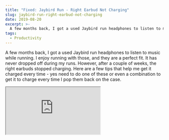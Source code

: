 ```yaml
---
title: "Fixed: Jaybird Run - Right Earbud Not Charging"
slug: jaybird-run-right-earbud-not-charging
date: 2019-08-20
excerpt: >-
  A few months back, I got a used Jaybird run headphones to listen to music while running. I enjoy running with those, and they are a perfect fit. It has...
tags:
  - Productivity
---
```

A few months back, I got a used Jaybird run headphones to listen to music while running. I enjoy running with those, and they are a perfect fit. It has never dropped off during my runs. However, after a couple of weeks, the right earbuds stopped charging. Here are a few tips that help me get it charged every time - yes need to do one of these or even a combination to get it to charge every time I pop them back on the case.

<iframe src="https://www.youtube.com/embed/-XGSHh7wF7o" />

  

-   Remove the ear tips and open/close lots of times until it decides to charge
-   Clean the tips and the charging case points with an earbud
-   Blow hard into the small gap in the charging case, where the lid locks in. I assume this is happening because of dust accumulating inside the case. Doing this fixes the charging issue in one or two tries and has been the fastest way to get it to charge.

I love these earphones, but it's a pain to get them to charge - Hope this helps.
